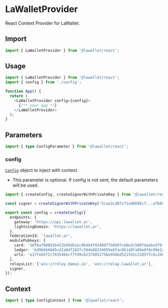 # LaWalletProvider

React Context Provider for LaWallet.

## Import

```ts
import { LaWalletProvider } from '@lawallet/react';
```

## Usage

```ts filename="App.tsx"
import { LaWalletProvider } from '@lawallet/react';
import { config } from './config';

function App() {
  return (
    <LaWalletProvider config={config}>
      {/** your app */}
    </LaWalletProvider>
  );
}
```

## Parameters

```ts
import { type ConfigParameter } from '@lawallet/react';
```

### config

[`Config`](/react/createConfig#configprops) object to inject with context.

- This parameter is optional. If config is not sent, the default parameters will be used.

```ts filename="Config.ts"
import { createConfig, createSignerWithPrivateKey } from '@lawallet/react';

const signer = createSignerWithPrivateKey('5caa3cd87cf1ad069bcf...a7b6070a44ec7223877504c84');

export const config = createConfig({
  endpoints: {
    gateway: 'https://api.lawallet.ar',
    lightningDomain: 'https://lawallet.ar',
  },
  federationId: 'lawallet.ar',
  modulePubkeys: {
    card: '18f6a706091b421bd9db1ec964b4f934007fb6997c60e3c500fdaebe5f9f7b18',
    ledger: 'bd9b0b60d5cd2a9df282fc504e88334995e6fac8b148fa89e0f8c09e2a570a84',
    urlx: 'e17feb5f2cf83546bcf7fd9c8237b05275be958bd521543c2285ffc6c2d654b3',
  },
  relaysList: ['wss://relay.damus.io', 'wss://relay.lawallet.ar'],
  signer,
});
```

## Context

```ts
import { type ConfigContext } from '@lawallet/react';
```

